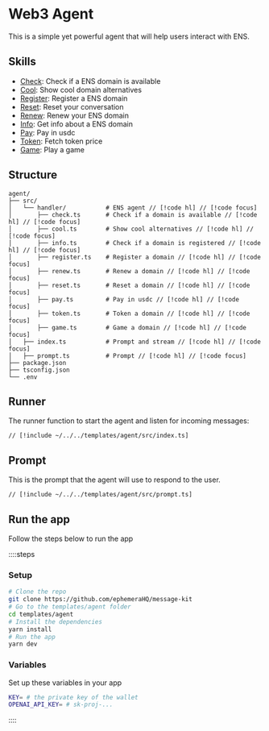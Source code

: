# Web3 Agent

This is a simple yet powerful agent that will help users interact with ENS.

## Skills

- [Check](/templates/agent/handlers/check): Check if a ENS domain is available
- [Cool](/templates/agent/handlers/cool): Show cool domain alternatives
- [Register](/templates/agent/handlers/register): Register a ENS domain
- [Reset](/templates/agent/handlers/reset): Reset your conversation
- [Renew](/templates/agent/handlers/renew): Renew your ENS domain
- [Info](/templates/agent/handlers/info): Get info about a ENS domain
- [Pay](/templates/agent/handlers/pay): Pay in usdc
- [Token](/templates/agent/handlers/token): Fetch token price
- [Game](/templates/agent/handlers/game): Play a game

## Structure

```
agent/
├── src/
│   └── handler/           # ENS agent // [!code hl] // [!code focus]
│       ├── check.ts       # Check if a domain is available // [!code hl] // [!code focus]
│       ├── cool.ts        # Show cool alternatives // [!code hl] // [!code focus]
│       ├── info.ts        # Check if a domain is registered // [!code hl] // [!code focus]
│       ├── register.ts    # Register a domain // [!code hl] // [!code focus]
│       ├── renew.ts       # Renew a domain // [!code hl] // [!code focus]
│       ├── reset.ts       # Reset a domain // [!code hl] // [!code focus]
│       ├── pay.ts         # Pay in usdc // [!code hl] // [!code focus]
│       ├── token.ts       # Token a domain // [!code hl] // [!code focus]
│       ├── game.ts        # Game a domain // [!code hl] // [!code focus]
│   ├── index.ts           # Prompt and stream // [!code hl] // [!code focus]
│   ├── prompt.ts          # Prompt // [!code hl] // [!code focus]
├── package.json
├── tsconfig.json
└── .env
```

## Runner

The runner function to start the agent and listen for incoming messages:

```tsx [src/index.ts]
// [!include ~/../../templates/agent/src/index.ts]
```

## Prompt

This is the prompt that the agent will use to respond to the user.

```tsx [src/prompt.ts]
// [!include ~/../../templates/agent/src/prompt.ts]
```

## Run the app

Follow the steps below to run the app

::::steps

### Setup

```bash [cmd]
# Clone the repo
git clone https://github.com/ephemeraHQ/message-kit
# Go to the templates/agent folder
cd templates/agent
# Install the dependencies
yarn install
# Run the app
yarn dev
```

### Variables

Set up these variables in your app

```bash [.env]
KEY= # the private key of the wallet
OPENAI_API_KEY= # sk-proj-...
```

::::
